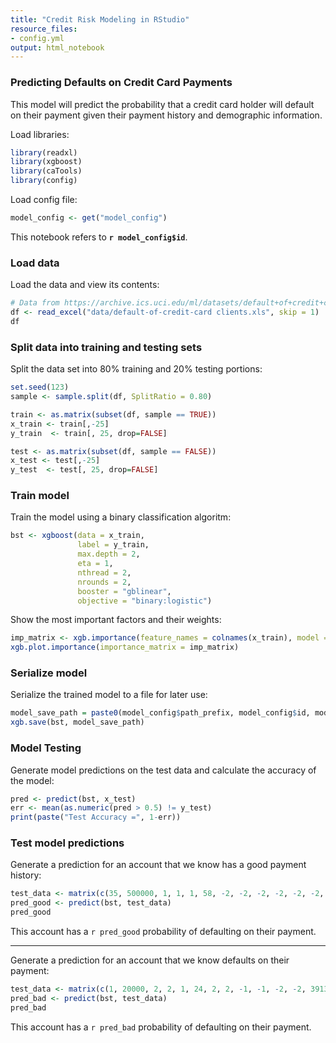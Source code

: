 ```yaml
---
title: "Credit Risk Modeling in RStudio"
resource_files:
- config.yml
output: html_notebook
---
```


### Predicting Defaults on Credit Card Payments

This model will predict the probability that a credit card holder will default on their payment given their payment history and demographic information.

Load libraries:

```r
library(readxl)
library(xgboost)
library(caTools)
library(config)
```

Load config file:

```r
model_config <- get("model_config")
```

This notebook refers to **`r model_config$id`**.

### Load data

Load the data and view its contents:

```r
# Data from https://archive.ics.uci.edu/ml/datasets/default+of+credit+card+clients
df <- read_excel("data/default-of-credit-card clients.xls", skip = 1)
df
```

### Split data into training and testing sets

Split the data set into 80% training and 20% testing portions:

```r
set.seed(123)
sample <- sample.split(df, SplitRatio = 0.80)

train <- as.matrix(subset(df, sample == TRUE))
x_train <- train[,-25]
y_train  <- train[, 25, drop=FALSE]

test <- as.matrix(subset(df, sample == FALSE))
x_test <- test[,-25]
y_test  <- test[, 25, drop=FALSE]
```

### Train model

Train the model using a binary classification algoritm:

```r
bst <- xgboost(data = x_train,
               label = y_train,
               max.depth = 2,
               eta = 1,
               nthread = 2,
               nrounds = 2,
               booster = "gblinear",
               objective = "binary:logistic")
```

Show the most important factors and their weights:

```r
imp_matrix <- xgb.importance(feature_names = colnames(x_train), model = bst)
xgb.plot.importance(importance_matrix = imp_matrix)
```

### Serialize model

Serialize the trained model to a file for later use:

```r
model_save_path = paste0(model_config$path_prefix, model_config$id, model_config$path_suffix)
xgb.save(bst, model_save_path)
```

### Model Testing

Generate model predictions on the test data and calculate the accuracy of the
model:

```r
pred <- predict(bst, x_test)
err <- mean(as.numeric(pred > 0.5) != y_test)
print(paste("Test Accuracy =", 1-err))
```

### Test model predictions

Generate a prediction for an account that we know has a good payment history:

```r
test_data <- matrix(c(35, 500000, 1, 1, 1, 58, -2, -2, -2, -2, -2, -2, 13709, 5006, 31130, 3180, 0, 5293, 5006, 31178, 3180, 0, 5293, 768), nrow = 1)
pred_good <- predict(bst, test_data)
pred_good
```

This account has a `r pred_good` probability of defaulting on their payment.

---

Generate a prediction for an account that we know defaults on their payment:

```r
test_data <- matrix(c(1, 20000, 2, 2, 1, 24, 2, 2, -1, -1, -2, -2, 3913, 3102, 689, 0, 0, 0, 0, 689, 0, 0, 0, 0), nrow = 1)
pred_bad <- predict(bst, test_data)
pred_bad
```

This account has a `r pred_bad` probability of defaulting on their payment.
